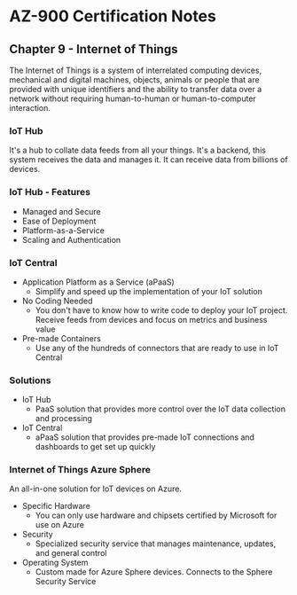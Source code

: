 # AZ-900 Certification Notes
## Chapter 9 - Internet of Things

The Internet of Things is a system of interrelated computing devices, mechanical and digital machines, objects, animals or people that are provided with unique identifiers and the ability to transfer data over a network without requiring human-to-human or human-to-computer interaction.

### IoT Hub
It's a hub to collate data feeds from all your things. It's a backend, this system receives the data and manages it. It can receive data from billions of devices.

### IoT Hub - Features
* Managed and Secure
* Ease of Deployment
* Platform-as-a-Service
* Scaling and Authentication

### IoT Central
* Application Platform as a Service (aPaaS)
	* Simplify and speed up the implementation of your IoT solution
* No Coding Needed
	* You don't have to know how to write code to deploy your IoT project. Receive feeds from devices and focus on metrics and business value
* Pre-made Containers
	* Use any of the hundreds of connectors that are ready to use in IoT Central

### Solutions
* IoT Hub
	* PaaS solution that provides more control over the IoT data collection and processing
* IoT Central
	* aPaaS solution that provides pre-made IoT connections and dashboards to get set up quickly

### Internet of Things Azure Sphere
An all-in-one solution for IoT devices on Azure.
* Specific Hardware
	* You can only use hardware and chipsets certified by Microsoft for use on Azure
* Security
	* Specialized security service that manages maintenance, updates, and general control
* Operating System
	* Custom made for Azure Sphere devices. Connects to the Sphere Security Service
